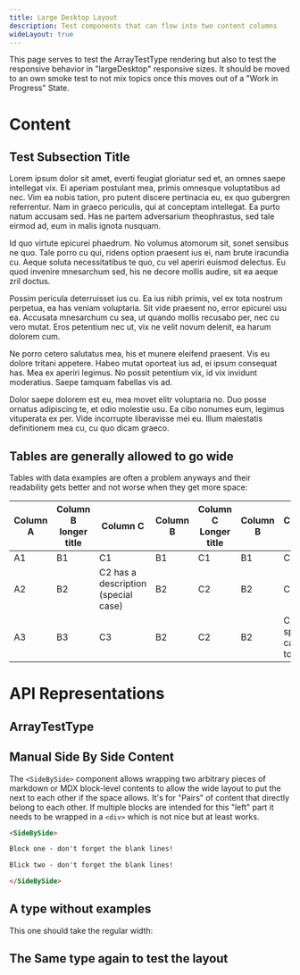 ```yaml
---
title: Large Desktop Layout
description: Test components that can flow into two content columns
wideLayout: true
---
```


<Subtitle>This page serves to test the ArrayTestType rendering but also to test the responsive behavior in "largeDesktop" responsive sizes. It should be moved to an own smoke test to not mix topics once this moves out of a "Work in Progress" State. </Subtitle>

# Content

## Test Subsection Title

Lorem ipsum dolor sit amet, everti feugiat gloriatur sed et, an omnes saepe intellegat vix. Ei aperiam postulant mea, primis omnesque voluptatibus ad nec. Vim ea nobis tation, pro putent discere pertinacia eu, ex quo gubergren referrentur. Nam in graeco periculis, qui at conceptam intellegat. Ea purto natum accusam sed. Has ne partem adversarium theophrastus, sed tale eirmod ad, eum in malis ignota nusquam.

Id quo virtute epicurei phaedrum. No volumus atomorum sit, sonet sensibus ne quo. Tale porro cu qui, ridens option praesent ius ei, nam brute iracundia cu. Aeque soluta necessitatibus te quo, cu vel aperiri euismod delectus. Eu quod invenire mnesarchum sed, his ne decore mollis audire, sit ea aeque zril doctus.

Possim pericula deterruisset ius cu. Ea ius nibh primis, vel ex tota nostrum perpetua, ea has veniam voluptaria. Sit vide praesent no, error epicurei usu ea. Accusata mnesarchum cu sea, ut quando mollis recusabo per, nec cu vero mutat. Eros petentium nec ut, vix ne velit novum delenit, ea harum dolorem cum.

Ne porro cetero salutatus mea, his et munere eleifend praesent. Vis eu dolore tritani appetere. Habeo mutat oporteat ius ad, ei ipsum consequat has. Mea ex aperiri legimus. No possit petentium vix, id vix invidunt moderatius. Saepe tamquam fabellas vis ad.

Dolor saepe dolorem est eu, mea movet elitr voluptaria no. Duo posse ornatus adipiscing te, et odio molestie usu. Ea cibo nonumes eum, legimus vituperata ex per. Vide incorrupte liberavisse mei eu. Illum maiestatis definitionem mea cu, cu quo dicam graeco.

## Tables are generally allowed to go wide

Tables with data examples are often a problem anyways and their readability gets better and not worse when they get more space:

|Column A | Column B longer title | Column C | Column B | Column C Longer title | Column B | Column C | Column B | Column C|
|---------|----------|---------|----------|---------|----------|---------|----------|---------|
|A1 | B1 | C1| B1 | C1| B1 | C1| B1 | C1|
|A2 | B2 | C2 has a description (special case)| B2 | C2| B2 | C2| B2 is simply long | C2|
|A3 | B3 | C3| B2 | C2| B2 | C2 is a special case too | B2 | C2|

# API Representations

## ArrayTestType

<ApiType apiKey="test" type="ArrayTestType" />

## Manual Side By Side Content

<SideBySide>

The `<SideBySide>` component allows wrapping two arbitrary pieces of markdown or MDX block-level
contents to allow the wide layout to put the next to each other if the space allows. It's for "Pairs" of
content that directly belong to each other. If multiple blocks are intended for this "left" part it needs to be wrapped
in a `<div>` which is not nice but at least works.

```md
<SideBySide>

Block one - don't forget the blank lines!

Blick two - don't forget the blank lines!

</SideBySide>
```

</SideBySide>

## A type without examples

This one should take the regular width:

<ApiType apiKey="test" type="FloatTestType" />

## The Same type again to test the layout

<ApiType apiKey="test" type="ArrayTestType" />

